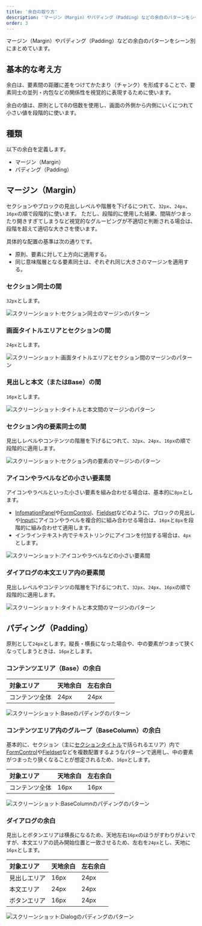 ```yaml
---
title: '余白の取り方'
description: 'マージン（Margin）やパディング（Padding）などの余白のパターンをシーン別にまとめています。'
order: 3
---
```

マージン（Margin）やパディング（Padding）などの余白のパターンをシーン別にまとめています。

## 基本的な考え方
余白は、要素間の距離に差をつけてかたまり（チャンク）を形成することで、要素同士の並列・内包などの関係性を視覚的に表現するために使います。

余白の値は、原則として8の倍数を使用し、画面の外側から内側にいくにつれて小さい値を段階的に使います。


## 種類
以下の余白を定義します。

- マージン（Margin）
- パディング（Padding）


## マージン（Margin）
セクションやブロックの見出しレベルや階層を下げるにつれて、`32px`、`24px`、`16px`の順で段階的に使います。
ただし、段階的に使用した結果、間隔がつまったり開きすぎてしまうなど視覚的なグルーピングが不適切と判断される場合は、段階を超えて適切な大きさを使います。

具体的な配置の基準は次の通りです。

- 原則、要素に対して上方向に適用する。
- 同じ意味階層となる要素同士は、ぞれぞれ同じ大きさのマージンを適用する。

### セクション同士の間
`32px`とします。

![スクリーンショット:セクション同士のマージンのパターン](./images/spacing-layout-pattern/spacing-layout-pattern4.png)

### 画面タイトルエリアとセクションの間
`24px`とします。

![スクリーンショット:画面タイトルエリアとセクション間のマージンのパターン](./images/spacing-layout-pattern/spacing-layout-pattern5.png)

### 見出しと本文（またはBase）の間
`16px`とします。

![スクリーンショット:タイトルと本文間のマージンのパターン](./images/spacing-layout-pattern/spacing-layout-pattern6.png)

### セクション内の要素同士の間
見出しレベルやコンテンツの階層を下げるにつれて、`32px`、`24px`、`16px`の順で段階的に適用します。

![スクリーンショット:セクション内の要素のマージンのパターン](./images/spacing-layout-pattern/spacing-layout-pattern7.png)

### アイコンやラベルなどの小さい要素間
アイコンやラベルといった小さい要素を組み合わせる場合は、基本的に`8px`とします。

- [InfomationPanel](/products/components/information-panel/)や[FormControl](/products/components/form-control/)、[Fieldset](/products/components/fieldset/)などのように、ブロックの見出しや[Input](/products/components/input/)にアイコンやラベルを複合的に組み合わせる場合は、`16px`と`8px`を段階的に組み合わせて適用します。
- インラインテキスト内でテキストリンクにアイコンを付加する場合は、`4px`とします。

![スクリーンショット:アイコンやラベルなどの小さい要素間](./images/spacing-layout-pattern/spacing-layout-pattern8.png)

### ダイアログの本文エリア内の要素間
見出しレベルやコンテンツの階層を下げるにつれて、`32px`、`24px`、`16px`の順で段階的に適用します。

![スクリーンショット:タイトルと本文間のマージンのパターン](./images/spacing-layout-pattern/spacing-layout-pattern9.png)

## パディング（Padding）
原則として`24px`とします。縦長・横長になった場合や、中の要素がつまって狭くなってしまうときは、`16px`とします。

### コンテンツエリア（Base）の余白

| 対象エリア | 天地余白 | 左右余白 |
| :------- | :------- | :------- |
| コンテンツ全体 | 24px | 24px |

![スクリーンショット:Baseのパディングのパターン](./images/spacing-layout-pattern/spacing-layout-pattern1.png)

### コンテンツエリア内のグループ（BaseColumn）の余白
基本的に、セクション（主に[セクションタイトル](/products/components/heading/#h3-1)で括られるエリア）内で[FormControl](/products/components/form-control/)や[Fieldset](/products/components/fieldset/)などを複数配置するようなパターンで適用し、中の要素がつまったり狭くなることが想定されるため、`16px`とします。

| 対象エリア | 天地余白 | 左右余白 |
| :------- | :------- | :------- |
| コンテンツ全体 | 16px | 16px |

![スクリーンショット:BaseColumnのパディングのパターン](./images/spacing-layout-pattern/spacing-layout-pattern2.png)

### ダイアログの余白
見出しとボタンエリアは横長になるため、天地左右`16px`のほうがすわりがよいですが、本文エリアの読み開始位置と一致させるため、左右を`24px`とし、天地に`16px`とします。

| 対象エリア | 天地余白 | 左右余白 |
| :------- | :------- | :------- |
| 見出しエリア | 16px | 24px |
| 本文エリア | 24px | 24px |
| ボタンエリア | 16px | 24px |

![スクリーンショット:Dialogのパディングのパターン](./images/spacing-layout-pattern/spacing-layout-pattern3.png)
